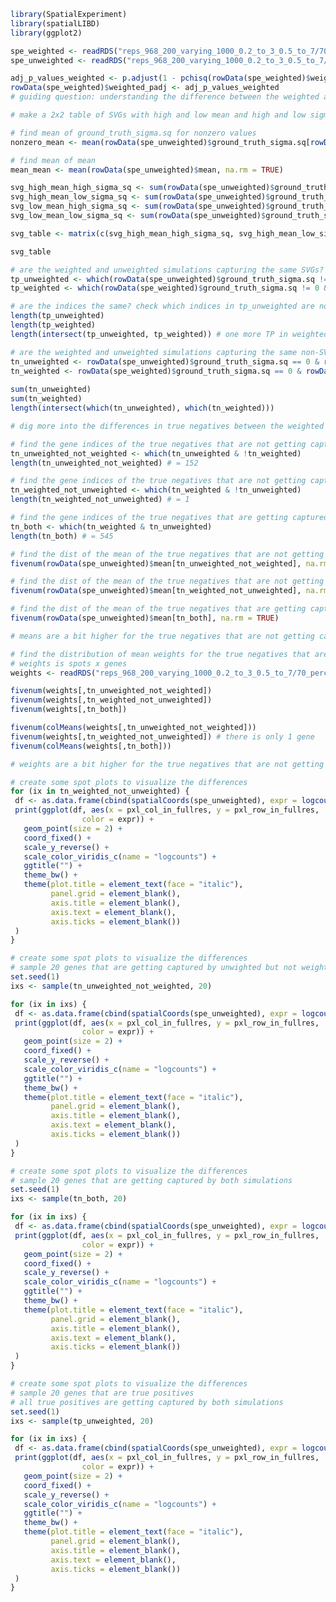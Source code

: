 ```r

library(SpatialExperiment)
library(spatialLIBD)
library(ggplot2)

spe_weighted <- readRDS("reps_968_200_varying_1000_0.2_to_3_0.5_to_7/70_percent_nonSVGs/spe_weighted_nnSVG_6.rds")
spe_unweighted <- readRDS("reps_968_200_varying_1000_0.2_to_3_0.5_to_7/70_percent_nonSVGs/spe_nnSVG_6.rds")

adj_p_values_weighted <- p.adjust(1 - pchisq(rowData(spe_weighted)$weighted_LR_stat, df=2), method = "BH")
rowData(spe_weighted)$weighted_padj <- adj_p_values_weighted
# guiding question: understanding the difference between the weighted and unweighted simulations. why is the weighted simulation more conservative and lower TNR? why does the unweighted simulation capture the SVGs perfectly?

```

```r
# make a 2x2 table of SVGs with high and low mean and high and low sigma.sq

# find mean of ground_truth_sigma.sq for nonzero values
nonzero_mean <- mean(rowData(spe_unweighted)$ground_truth_sigma.sq[rowData(spe_unweighted)$ground_truth_sigma.sq > 0], na.rm = TRUE)

# find mean of mean  
mean_mean <- mean(rowData(spe_unweighted)$mean, na.rm = TRUE)

svg_high_mean_high_sigma_sq <- sum(rowData(spe_unweighted)$ground_truth_sigma.sq > 0 & rowData(spe_unweighted)$ground_truth_sigma.sq > nonzero_mean & rowData(spe_unweighted)$mean > mean_mean, na.rm = TRUE)
svg_high_mean_low_sigma_sq <- sum(rowData(spe_unweighted)$ground_truth_sigma.sq > 0 & rowData(spe_unweighted)$ground_truth_sigma.sq < nonzero_mean & rowData(spe_unweighted)$mean > mean_mean, na.rm = TRUE)
svg_low_mean_high_sigma_sq <- sum(rowData(spe_unweighted)$ground_truth_sigma.sq > 0 & rowData(spe_unweighted)$ground_truth_sigma.sq > nonzero_mean & rowData(spe_unweighted)$mean < mean_mean, na.rm = TRUE)
svg_low_mean_low_sigma_sq <- sum(rowData(spe_unweighted)$ground_truth_sigma.sq > 0 & rowData(spe_unweighted)$ground_truth_sigma.sq < nonzero_mean & rowData(spe_unweighted)$mean < mean_mean, na.rm = TRUE)

svg_table <- matrix(c(svg_high_mean_high_sigma_sq, svg_high_mean_low_sigma_sq, svg_low_mean_high_sigma_sq, svg_low_mean_low_sigma_sq), nrow = 2, byrow = TRUE)

svg_table

```

```r
# are the weighted and unweighted simulations capturing the same SVGs?
tp_unweighted <- which(rowData(spe_unweighted)$ground_truth_sigma.sq != 0 & rowData(spe_unweighted)$padj <= 0.05)
tp_weighted <- which(rowData(spe_weighted)$ground_truth_sigma.sq != 0 & rowData(spe_weighted)$weighted_padj <= 0.05)

# are the indices the same? check which indices in tp_unweighted are not in tp_weighted
length(tp_unweighted)
length(tp_weighted)
length(intersect(tp_unweighted, tp_weighted)) # one more TP in weighted

```

```r
# are the weighted and unweighted simulations capturing the same non-SVGs?
tn_unweighted <- rowData(spe_unweighted)$ground_truth_sigma.sq == 0 & rowData(spe_unweighted)$padj > 0.05
tn_weighted <- rowData(spe_weighted)$ground_truth_sigma.sq == 0 & rowData(spe_weighted)$weighted_padj > 0.05
    
sum(tn_unweighted)
sum(tn_weighted)
length(intersect(which(tn_unweighted), which(tn_weighted)))


```

```r
# dig more into the differences in true negatives between the weighted and unweighted simulations

# find the gene indices of the true negatives that are not getting captured by the weighted simulation
tn_unweighted_not_weighted <- which(tn_unweighted & !tn_weighted)
length(tn_unweighted_not_weighted) # = 152

# find the gene indices of the true negatives that are not getting captured by the unweighted simulation
tn_weighted_not_unweighted <- which(tn_weighted & !tn_unweighted)
length(tn_weighted_not_unweighted) # = 1

# find the gene indices of the true negatives that are getting captured by both simulations
tn_both <- which(tn_weighted & tn_unweighted)
length(tn_both) # = 545

```

```r
# find the dist of the mean of the true negatives that are not getting captured by the weighted simulation
fivenum(rowData(spe_unweighted)$mean[tn_unweighted_not_weighted], na.rm = TRUE)

# find the dist of the mean of the true negatives that are not getting captured by the unweighted simulation
fivenum(rowData(spe_unweighted)$mean[tn_weighted_not_unweighted], na.rm = TRUE)

# find the dist of the mean of the true negatives that are getting captured by both simulations
fivenum(rowData(spe_unweighted)$mean[tn_both], na.rm = TRUE)

# means are a bit higher for the true negatives that are not getting captured by the weighted simulation
```

```r
# find the distribution of mean weights for the true negatives that are not getting captured by the weighted simulation
# weights is spots x genes
weights <- readRDS("reps_968_200_varying_1000_0.2_to_3_0.5_to_7/70_percent_nonSVGs/weights_6.rds")

fivenum(weights[,tn_unweighted_not_weighted])
fivenum(weights[,tn_weighted_not_unweighted])
fivenum(weights[,tn_both])

fivenum(colMeans(weights[,tn_unweighted_not_weighted]))
fivenum(weights[,tn_weighted_not_unweighted]) # there is only 1 gene
fivenum(colMeans(weights[,tn_both]))

# weights are a bit higher for the true negatives that are not getting captured by the weighted simulation
```


```r
# create some spot plots to visualize the differences 
for (ix in tn_weighted_not_unweighted) {
 df <- as.data.frame(cbind(spatialCoords(spe_unweighted), expr = logcounts(spe_unweighted)[ix, ]))
 print(ggplot(df, aes(x = pxl_col_in_fullres, y = pxl_row_in_fullres, 
                color = expr)) + 
   geom_point(size = 2) + 
   coord_fixed() + 
   scale_y_reverse() + 
   scale_color_viridis_c(name = "logcounts") + 
   ggtitle("") + 
   theme_bw() + 
   theme(plot.title = element_text(face = "italic"), 
         panel.grid = element_blank(), 
         axis.title = element_blank(), 
         axis.text = element_blank(), 
         axis.ticks = element_blank())
 )
}

```
```r
# create some spot plots to visualize the differences 
# sample 20 genes that are getting captured by unwighted but not weighted
set.seed(1)
ixs <- sample(tn_unweighted_not_weighted, 20)

for (ix in ixs) {
 df <- as.data.frame(cbind(spatialCoords(spe_unweighted), expr = logcounts(spe_unweighted)[ix, ]))
 print(ggplot(df, aes(x = pxl_col_in_fullres, y = pxl_row_in_fullres, 
                color = expr)) + 
   geom_point(size = 2) + 
   coord_fixed() + 
   scale_y_reverse() + 
   scale_color_viridis_c(name = "logcounts") + 
   ggtitle("") + 
   theme_bw() + 
   theme(plot.title = element_text(face = "italic"), 
         panel.grid = element_blank(), 
         axis.title = element_blank(), 
         axis.text = element_blank(), 
         axis.ticks = element_blank())
 )
}

```


```r
# create some spot plots to visualize the differences 
# sample 20 genes that are getting captured by both simulations
set.seed(1)
ixs <- sample(tn_both, 20)

for (ix in ixs) {
 df <- as.data.frame(cbind(spatialCoords(spe_unweighted), expr = logcounts(spe_unweighted)[ix, ]))
 print(ggplot(df, aes(x = pxl_col_in_fullres, y = pxl_row_in_fullres, 
                color = expr)) + 
   geom_point(size = 2) + 
   coord_fixed() + 
   scale_y_reverse() + 
   scale_color_viridis_c(name = "logcounts") + 
   ggtitle("") + 
   theme_bw() + 
   theme(plot.title = element_text(face = "italic"), 
         panel.grid = element_blank(), 
         axis.title = element_blank(), 
         axis.text = element_blank(), 
         axis.ticks = element_blank())
 )
}

```

```r
# create some spot plots to visualize the differences 
# sample 20 genes that are true positives
# all true positives are getting captured by both simulations
set.seed(1)
ixs <- sample(tp_unweighted, 20)

for (ix in ixs) {
 df <- as.data.frame(cbind(spatialCoords(spe_unweighted), expr = logcounts(spe_unweighted)[ix, ]))
 print(ggplot(df, aes(x = pxl_col_in_fullres, y = pxl_row_in_fullres, 
                color = expr)) + 
   geom_point(size = 2) + 
   coord_fixed() + 
   scale_y_reverse() + 
   scale_color_viridis_c(name = "logcounts") + 
   ggtitle("") + 
   theme_bw() + 
   theme(plot.title = element_text(face = "italic"), 
         panel.grid = element_blank(), 
         axis.title = element_blank(), 
         axis.text = element_blank(), 
         axis.ticks = element_blank())
 )
}

```